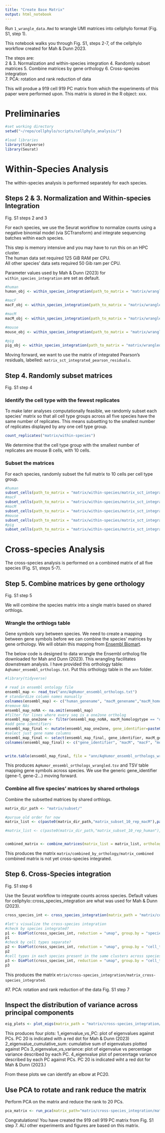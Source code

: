 ```yaml
---
title: "Create Base Matrix"
output: html_notebook
---
```


Run `1_wrangle_data.Rmd` to wrangle UMI matrices into cellphylo format (Fig. S1, step 1).

This notebook walks you through Fig. S1, steps 2-7, of the cellphylo workflow created for Mah & Dunn 2023. 

The steps are:  
2 & 3. Normalization and within-species integration
4. Randomly subset matrices
5. Combine matrices by gene orthology 
6. Cross-species integration  
7. PCA: rotation and rank reduction of data  

This will produe a 919 cell 919 PC matrix from which the experiments of this paper were performed upon. This matrix is stored in the R object: xxx.  


# Preliminaries
```r
#set working directory
setwd("~/repo/cellphylo/scripts/cellphylo_analysis/")

#load libraries
library(tidyverse)
library(Seurat)
```


# Within-Species Analysis
The within-species analysis is performed separately for each species. 

## Steps 2 & 3. Normalization and Within-species Integration  
Fig. S1 steps 2 and 3

For each species, we use the Seurat workflow to normalize counts using a negative binomial model (via SCTransform) and integrate sequencing batches within each species.    

This step is memory intensive and you may have to run this on an HPC cluster.  
The human data set required 125 GiB RAM per CPU.  
All other species' data sets required 50 Gib ram per CPU.

Parameter values used by Mah & Dunn (2023) for `within_species_integration` are set as default.  

```r

#human
human_obj <- within_species_integration(path_to_matrix = "matrix/wrangled/matrix_wrangled_humanF", n_features=3000, k_weight = 100, print=TRUE)

#macF
macF_obj <- within_species_integration(path_to_matrix = "matrix/wrangled/matrix_wrangled_macF", n_features=3000, k_weight = 100, print=TRUE)

#macM
macM_obj <- within_species_integration(path_to_matrix = "matrix/wrangled/matrix_wrangled_macM", n_features=3000, k_weight = 100, print=TRUE)

#mouse
mouse_obj <- within_species_integration(path_to_matrix = "matrix/wrangled/matrix_wrangled_mouse", n_features=3000, k_weight = 100, print=TRUE)

#pig
pig_obj <- within_species_integration(path_to_matrix = "matrix/wrangled/matrix_wrangled_pigF", n_features=3000, k_weight = 100, print=TRUE)

```

Moving forward, we want to use the matrix of integrated Pearson's residuals, labelled: `matrix_sct_integrated_pearson_residuals`.  

## Step 4. Randomly subset matrices  
Fig. S1 step 4

### Identify the cell type with the fewest replicates
To make later analyses computationally feasible, we randomly subset each species' matrix so that all cell type groups across all five species have the same number of replicates. This means subsetting to the smallest number of replicates displayed by any one cell type group.  

```r

count_replicates("matrix/within-species")

```

We determine that the cell type group with the smallest number of replicates are mouse B cells, with 10 cells.  

### Subset the matrices 

For each species, randomly subset the full matrix to 10 cells per cell type group.  
```r
#human
subset_cells(path_to_matrix = "matrix/within-species/matrix_sct_integrated_pearson_residuals_human", n_reps = 10, print=TRUE)
#macF
subset_cells(path_to_matrix = "matrix/within-species/matrix_sct_integrated_pearson_residuals_macF", n_reps = 10, print=TRUE)
#macM
subset_cells(path_to_matrix = "matrix/within-species/matrix_sct_integrated_pearson_residuals_macM", n_reps = 10, print=TRUE)
#mouse
subset_cells(path_to_matrix = "matrix/within-species/matrix_sct_integrated_pearson_residuals_mouse", n_reps = 10, print=TRUE)
#pig
subset_cells(path_to_matrix = "matrix/within-species/matrix_sct_integrated_pearson_residuals_pig", n_reps = 10, print=TRUE)

```

# Cross-species Analysis
The cross-species analysis is performed on a combined matrix of all five species (Fig. S1, steps 5-7).

## Step 5. Combine matrices by gene orthology 
Fig. S1 step 5

We will combine the species matrix into a single matrix based on shared orthlogs.  

### Wrangle the orthlogs table  

Gene symbols vary between species. We need to create a mapping between gene symbols before we can combine the species' matrices by gene orthology. We will obtain this mapping from [Ensembl Biomart](https://www.ensembl.org/biomart/martview/).  

The below code is designed to data wrangle the Ensembl ortholog file downloaded for Mah and Dunn (2023). This wrangling facilitates downstream analysis. I have provided this orthology table: `Aqhumor_ensembl_orthologs.txt`. Put this orthology table in the `ann` folder. 


```r
#library(tidyverse)

# read in ensembl ontology file
ensembl_map <- read_tsv("ann/AqHumor_ensembl_orthologs.txt")
# standardize column names manually
colnames(ensembl_map) <- c("human_genename", "macM_genename","macM_homologytype", "macF_genename", "macF_homologytype","mouse_genename","mouse_homologytype", "pig_genename", "pig_homologytype")
#remove NAs
ensembl_map_noNA <- na.omit(ensembl_map)
#filter for lines where every seq is a one2one ortholog
ensembl_map_one2one <- filter(ensembl_map_noNA, macM_homologytype == "ortholog_one2one" & macF_homologytype == "ortholog_one2one" & mouse_homologytype == "ortholog_one2one" & pig_homologytype == "ortholog_one2one")
#add gene identifiers
ensembl_map_final <- mutate(ensembl_map_one2one, gene_identifier=paste0("gene_",1:nrow(ensembl_map_one2one)))
#select just gene name columns
ensembl_map_final <- select(ensembl_map_final, gene_identifier, macM_genename, macF_genename, mouse_genename, pig_genename, human_genename)
colnames(ensembl_map_final) <- c("gene_identifier", "macM", "macF", "mouse", "pig", "human")
                         

write.table(ensembl_map_final, file = "ann/AqHumor_ensembl_orthologs_wrangled.tsv", quote=FALSE, sep="\t", col.names=TRUE, row.names=FALSE)

```

This produces `AqHumor_ensembl_orthologs_wrangled.tsv` and TSV table mapping gene symbols across species. We use the generic gene_identifier (gene-1, gene-2...) moving forward.

### Combine all five species' matrices by shared orthologs

Combine the subsetted matrices by shared orthlogs.  

```r

matrix_dir_path <- "matrix/subset/"

#pursue old order for now
matrix_list <- c(paste0(matrix_dir_path,"matrix_subset_10_rep_macM"),paste0(matrix_dir_path,"matrix_subset_10_rep_macF/"),paste0(matrix_dir_path,"matrix_subset_10_rep_mouse"),paste0(matrix_dir_path,"matrix_subset_10_rep_pig/"),paste0(matrix_dir_path,"matrix_subset_10_rep_human/"))

#matrix_list <- c(paste0(matrix_dir_path,"matrix_subset_10_rep_human"),paste0(matrix_dir_path,"matrix_subset_10_rep_macF/"),paste0(matrix_dir_path,"matrix_subset_10_rep_macM"),paste0(matrix_dir_path,"matrix_subset_10_rep_mouse/"),paste0(matrix_dir_path,"matrix_subset_10_rep_pig/"))


combined_matrix <- combine_matrices(matrix_list = matrix_list, ortholog_map_path = "ann/AqHumor_ensembl_orthologs_wrangled.tsv", print=TRUE)

```

This produces the matrix `matrix/combined_by_orthology/matrix_combined` combined matrix is not yet cross-species integrated.

## Step 6. Cross-Species integration
Fig. S1 step 6

Use the Seurat workflow to integrate counts across species. Default values for cellphylo::cross_species_integration are what was used for Mah & Dunn (2023).

```r

cross_species_int <- cross_species_integration(matrix_path = "matrix/combined_by_orthology/matrix_combined")

#let's visualize the cross-species integration
#check by species integrated?
p1 <- DimPlot(cross_species_int, reduction = "umap", group.by = "species_id")
p1
#check by cell types separate?
p2 <- DimPlot(cross_species_int, reduction = "umap", group.by = "cell_type_id")
p2
#cell types in each species present in the same clusters across species?
p3 <- DimPlot(cross_species_int, reduction = "umap", group.by = "cell_type_id", split.by = "species_id")
p3
```
This produces the matrix `mtrix/cross-species_integration/matrix_cross-species_integrated`.

#7. PCA: rotation and rank reduction of the data 
Fig. S1 step 7

## Inspect the distribution of variance across principal components
```r
eig_plots <- plot_eigs(matrix_path = "matrix/cross-species_integration/matrix_cross-species_integrated/", highlight=20, print=TRUE)

```

This produces four plots:
1_eigenvalue_vs_PC: plot of eigenvalues against PCs. PC 20 is indicated with a red dot for Mah & Dunn (2023)
2_eigenvalue_cumulative_sum: cumulative sum of eigenvalues plotted against PCs
3_eigenvalue_vs_variance: plot of eigenvalue vs percentage variance described by each PC.
4_eigenvalue plot of percenrtage variance described by each PC against PCs. PC 20 is indicated wiht a red dot for Mah & Dunn (2023.)

From these plots we can identify an elbow at PC20. 

## Use PCA to rotate and rank reduce the matrix

Perform PCA on the matrix and reduce the rank to 20 PCs.
```r
pca_matrix <- run_pca(matrix_path="matrix/cross-species_integration/matrix_cross-species_integrated", n_PCs=20, print=TRUE)
```


Congratulations! You have created the 919 cell 919 PC matrix from Fig. S1 step 7. ALl other experiments and figures are based on this matrix.

